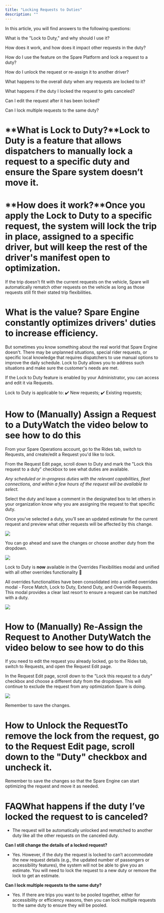 ```yaml
---
title: "Locking Requests to Duties"
description: ""
---
```


In this article, you will find answers to the following questions:

What is the "Lock to Duty," and why should I use it?

How does it work, and how does it impact other requests in the duty?

How do I use the feature on the Spare Platform and lock a request to a duty?

How do I unlock the request or re-assign it to another driver?

What happens to the overall duty when any requests are locked to it?

What happens if the duty I locked the request to gets canceled?

Can I edit the request after it has been locked?

Can I lock multiple requests to the same duty?

# **What is Lock to Duty?**Lock to Duty is a feature that allows dispatchers to manually lock a request to a specific duty and ensure the Spare system doesn’t move it.

# **How does it work?**Once you apply the Lock to Duty to a specific request, the system will lock the trip in place, assigned to a specific driver, but will keep the rest of the driver's manifest open to optimization.

If the trip doesn't fit with the current requests on the vehicle, Spare will automatically rematch other requests on the vehicle as long as those requests still fit their stated trip flexibilities.

# **What is the value?** Spare Engine constantly optimizes drivers' duties to increase efficiency.

But sometimes you know something about the real world that Spare Engine doesn't. There may be unplanned situations, special rider requests, or specific local knowledge that requires dispatchers to use manual options to improve the daily schedule. Lock to Duty allows you to address such situations and make sure the customer's needs are met.

If the Lock to Duty feature is enabled by your Administrator, you can access and edit it via Requests.

Lock to Duty is applicable to: ✔️ New requests; ✔️ Existing requests;

# How to (Manually) Assign a Request to a DutyWatch the video below to see how to do this 

From your Spare Operations account, go to the Rides tab, switch to Requests, and create/edit a Request you'd like to lock.

From the Request Edit page, scroll down to Duty and mark the "Lock this request to a duty" checkbox to see what duties are available. 

*Any scheduled or in-progress duties with the relevant capabilities, fleet connections, and within a few hours of the request will be available to select.*

Select the duty and leave a comment in the designated box to let others in your organization know why you are assigning the request to that specific duty.

Once you’ve selected a duty, you’ll see an updated estimate for the current request and preview what other requests will be affected by this change.

![](https://spare-74fa64f80617.intercom-attachments-1.com/i/o/967310162/b384d76bd2ca472433563bcd/VpgOpNMTs660V2fVEB_8aKcnkMRuAGUq8A.png?expires=1753820100&signature=df18ee7794745bc39731721fb0851552030c839bd23b2272af95b4ba18552ef9&req=fSYgFch%2BnIddFb4f3HP0gN6IHEohe%2Btsso81JFJr%2FFLSDEG76kU0pd6P9hJd%0ADAI%3D%0A)

You can go ahead and save the changes or choose another duty from the dropdown.

![](https://spare-74fa64f80617.intercom-attachments-1.com/i/o/967310171/1fbe072690b4a61db0b07b04/lrwMQoFrZtQQ5MeKGCKjbujiG6zHaLH6Cg.png?expires=1753820100&signature=d94344792cf993e8682debf5e55380958b80ae1c8e305a3b95e5141108b78d34&req=fSYgFch%2BnIZeFb4f3HP0gNiGon0tGwpxt2JVYT5%2FCHXuNUQCzkwhAF6MUl80%0At5A%3D%0A)

Lock to Duty is **now** available in the Overrides Flexibilities modal and unified with all other overrides functionality 🙌

All overrides functionalities have been consolidated into a unified overrides modal - Force Match, Lock to Duty, Extend Duty, and Override Requests. This modal provides a clear last resort to ensure a request can be matched with a duty.

![](https://downloads.intercomcdn.com/i/o/988214605/43649e0bb3ce19dabfa40dfb/image.png?expires=1753820100&signature=4435d9c48307787934e33833399d59e269cef1c8c5e360986bed0f618e208e77&req=fSgvFMh6m4FaFb4f3HP0gDvhlOR54ghnFEDEkUwyvXg8qhcYKmlgDYjck72e%0ACS4%3D%0A)

# How to (Manually) Re-Assign the Request to Another DutyWatch the video below to see how to do this

If you need to edit the request you already locked, go to the Rides tab, switch to Requests, and open the Request Edit page.

In the Request Edit page, scroll down to the "Lock this request to a duty" checkbox and choose a different duty from the dropdown. This will continue to exclude the request from any optimization Spare is doing.

![](https://spare-74fa64f80617.intercom-attachments-1.com/i/o/967310186/dda97b331f8e888c0c251033/ldoRZgBSYI6XLUFRhsJZ8r8jNGaiQd-C4Q.png?expires=1753820100&signature=c1a55602c6eee3140d5a9b35a7b6d667aafa07c20913a481e9e99a7994e838b0&req=fSYgFch%2BnIlZFb4f3HP0gKpTK0Z4CVuoK7Sr1B0Txt8Az8FzwOq%2BkLRcoUZo%0AtQU%3D%0A)

Remember to save the changes.

# How to Unlock the RequestTo remove the lock from the request, go to the Request Edit page, scroll down to the "Duty" checkbox and uncheck it.

Remember to save the changes so that the Spare Engine can start optimizing the request and move it as needed.​

# FAQ**What happens if the duty I’ve locked the request to is canceled?**

- The request will be automatically unlocked and rematched to another duty like all the other requests on the canceled duty.

**Can I still change the details of a locked request?**

- Yes. However, if the duty the request is locked to can’t accommodate the new request details (e.g., the updated number of passengers or accessibility features), the system will not be able to give you an estimate. You will need to lock the request to a new duty or remove the lock to get an estimate.

**Can I lock multiple requests to the same duty?**

- Yes. If there are trips you want to be pooled together, either for accessibility or efficiency reasons, then you can lock multiple requests to the same duty to ensure they will be pooled.

​
​
​

​

​
